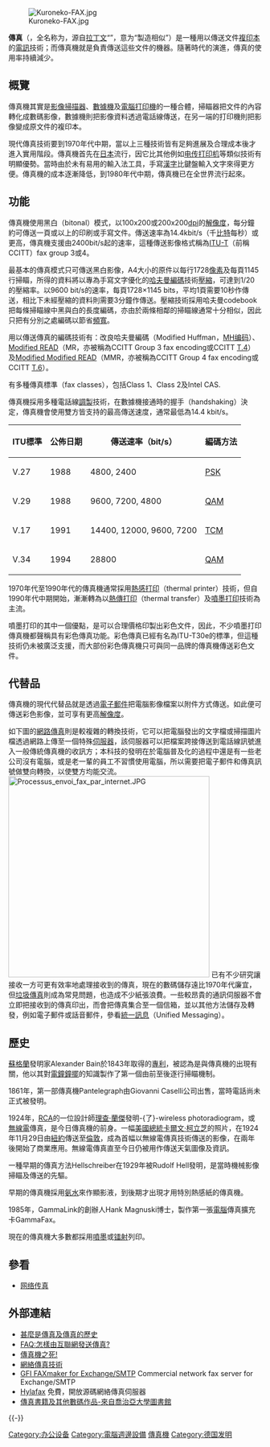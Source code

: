 {{noteTA|G1=IT|G2=Telcom}}
[[File:Kuroneko-FAX.jpg|thumb]]

'''傳真'''（{{lang-en|'''Fax'''}}，全名称为{{lang|en|'''Facsimile'''}}，源自[[拉丁文|拉丁文]]“{{lang|en|''fac simile''}}”，意为“製造相似”）是一種用以傳送文件[[複印本|複印本]]的[[電訊|電訊]]技術；而傳真機就是負責傳送這些文件的機器。隨著時代的演進，傳真的使用率持續減少。

== 概覽 ==
傳真機其實是[[影像掃描器|影像掃描器]]、[[數據機|數據機]]及[[電腦|電腦]][[打印機|打印機]]的一種合體，掃瞄器把文件的內容轉化成數碼影像，數據機則把影像資料透過電話線傳送，在另一端的打印機則把影像變成原文件的複印本。

現代傳真技術要到1970年代中期，當以上三種技術皆有足夠進展及合理成本後才進入實用階段。傳真機首先在[[日本|日本]]流行，因它比其他例如[[博多式电报机|电传打印机]]等類似技術有明顯優勢。當時由於未有易用的輸入法工具，手寫[[漢字|漢字]]比鍵盤輸入文字來得更方便。傳真機的成本逐漸降低，到1980年代中期，傳真機已在全世界流行起來。

== 功能 ==

傳真機使用黑白（bitonal）模式，以100x200或200x200[[dpi|dpi]]的[[解像度|解像度]]，每分鐘約可傳送一頁或以上的印刷或手寫文件。傳送速率為14.4kbit/s（千[[比特|比特]]每秒）或更高，傳真機支援由2400bit/s起的速率，這種傳送影像格式稱為[[ITU-T|ITU-T]]（前稱CCITT）fax group 3或4。

最基本的傳真模式只可傳送黑白影像，A4大小的原件以每行1728[[像素|像素]]及每頁1145行掃瞄，所得的資料將以專為手寫文字優化的[[哈夫曼树|哈夫曼編碼]]技術[[壓縮|壓縮]]，可達到1/20的壓縮率。以9600 bit/s的速率，每頁1728×1145 bits，平均1頁需要10秒作傳送，相比下未經壓縮的資料則需要3分鐘作傳送。壓縮技術採用哈夫曼codebook把每條掃瞄線中黑與白的長度編碼，亦由於兩條相鄰的掃瞄線通常十分相似，因此只把有分別之處編碼以節省[[頻寬|頻寬]]。

用以傳送傳真的編碼技術有：改良哈夫曼編碼（Modified Huffman，[[MH编码|MH编码]]）、[[Modified_READ|Modified READ]]（MR，亦被稱為CCITT Group 3 fax encoding或CCITT [[T.4|T.4]]）及[[Modified_Modified_READ|Modified Modified READ]]（MMR，亦被稱為CCITT Group 4 fax encoding或CCITT [[T.6|T.6]]）。

有多種傳真標準（fax classes），包括Class 1、Class 2及Intel CAS.

傳真機採用多種電話線[[調製|調製]]技術，在數據機接通時的握手（handshaking）決定，傳真機會使用雙方皆支持的最高傳送速度，通常最低為14.4 kbit/s。

{| class="wikitable"
!ITU標準
!公佈日期
!傳送速率（bit/s）
!編碼方法
|-
|V.27
|1988
|4800, 2400
|[[PSK|PSK]]
|-
|V.29
|1988
|9600, 7200, 4800
|[[QAM|QAM]]
|-
|V.17
|1991
|14400, 12000, 9600, 7200
|[[TCM|TCM]]
|-
|V.34
|1994
|28800
|[[QAM|QAM]]
|}

1970年代至1990年代的傳真機通常採用[[熱感打印|熱感打印]]（thermal printer）技術，但自1990年代中期開始，漸漸轉為以[[熱傳打印|熱傳打印]]（thermal transfer）及[[噴墨打印|噴墨打印]]技術為主流。

噴墨打印的其中一個優點，是可以合理價格印製出彩色文件，因此，不少噴墨打印傳真機都聲稱具有彩色傳真功能。彩色傳真已經有名為ITU-T30e的標準，但這種技術仍未被廣泛支援，而大部份彩色傳真機只可與同一品牌的傳真機傳送彩色文件。

== 代替品 ==

傳真機的現代代替品就是透過[[電子郵件|電子郵件]]把電腦影像檔案以附件方式傳送。如此便可傳送彩色影像，並可享有更高[[解像度|解像度]]。

如下圖的[[網路傳真|網路傳真]]則是較複雜的轉換技術，它可以把電腦發出的文字檔或掃描圖片檔透過網路上傳至一個特殊[[伺服器|伺服器]]，該伺服器可以把檔案跨接傳送到電話線訊號進入一般傳統傳真機的收訊方；本科技的發明在於電腦普及化的過程中還是有一些老公司沒有電腦，或是老一輩的員工不習慣使用電腦，所以需要把電子郵件和傳真訊號做雙向轉換，以使雙方均能交流。
[[File:Processus_envoi_fax_par_internet.JPG|400px]]
已有不少研究讓接收一方可更有效率地處理接收到的傳真，現在的數碼儲存遠比1970年代廉宜，但[[垃圾傳真|垃圾傳真]]則成為常見問題，也造成不少紙張浪費。一些較昂貴的通訊伺服器不會立即把接收到的傳真印出，而會把傳真集合至一個信箱，並以其他方法儲存及轉發，例如電子郵件或話音郵件，參看[[統一訊息|統一訊息]]（Unified Messaging）。

== 歷史 ==
[[蘇格蘭|蘇格蘭]]發明家Alexander Bain於1843年取得的[[專利|專利]]，被認為是與傳真機的出現有關，他以其對[[電鐘|電鐘]][[鐘擺|鐘擺]]的知識製作了第一個由前至後逐行掃瞄機制。

1861年，第一部傳真機Pantelegraph由Giovanni Caselli公司出售，當時電話尚未正式被發明。

1924年，[[RCA|RCA]]的一位設計師[[理查·蘭傑|理查·蘭傑]]發明-{了}-wireless photoradiogram，或[[無線電|無線電]]傳真，是今日傳真機的前身。一幅[[美國總統|美國總統]][[卡爾文·柯立芝|卡爾文·柯立芝]]的照片，在1924年11月29日由[[紐約|紐約]]傳送至[[倫敦|倫敦]]，成為首幅以無線電傳真技術傳送的影像，在兩年後開始了商業應用。無線電傳真直至今日仍被用作傳送天氣圖像及資訊。

一種早期的傳真方法Hellschreiber在1929年被Rudolf Hell發明，是當時機械影像掃瞄及傳送的先驅。

早期的傳真機採用[[氨水|氨水]]來作顯影液，到後期才出現才用特別熱感紙的傳真機。

1985年，GammaLink的創辦人Hank Magnuski博士，製作第一張[[電腦|電腦]]傳真擴充卡GammaFax。

現在的傳真機大多數都採用[[噴墨打印機|噴墨]]或[[镭射打印機|镭射]]列印。

== 參看 ==
* [[网络传真|网络传真]]

== 外部連結 ==
* [http://www.worldfax.com/fax_history.shtml 甚麼是傳真及傳真的歷史] {{Wayback|url=http://www.worldfax.com/fax_history.shtml |date=20201208073433 }}
* [http://www.savetz.com/fax/ FAQ:怎樣由互聯網發送傳真?] {{Wayback|url=http://www.savetz.com/fax/ |date=20200917184101 }}
* [https://web.archive.org/web/20051227000010/http://www.duxcw.com/digest/editorial/fax.htm 傳真機之死!]
* [https://web.archive.org/web/20051211204610/http://www.gfi.com/whitepapers/network-fax-technology.pdf 網絡傳真技術]
* [http://www.gfi.com/faxmaker/ GFI FAXmaker for Exchange/SMTP] {{Wayback|url=http://www.gfi.com/faxmaker/ |date=20201128164539 }} Commercial network fax server for Exchange/SMTP
* [http://www.hylafax.org/ Hylafax] {{Wayback|url=http://www.hylafax.org/ |date=20201212094139 }}免費，開放源碼網絡傳真伺服器
* [https://web.archive.org/web/20060905155235/http://fax.libs.uga.edu/ 傳真書籍及其他數碼作品-來自喬治亞大學圖書館]{{en}}

{{-}}
{{URI scheme}}
{{電話}}
{{電信}}

{{Authority control}}

[[Category:办公设备|Category:办公设备]]
[[Category:電腦週邊設備|Category:電腦週邊設備]]
[[Category:傳真機|]]
[[Category:德国发明|Category:德国发明]]